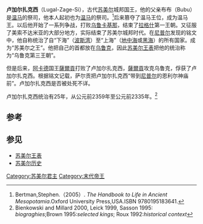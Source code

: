 {{Infobox Monarch
| name           = 卢加尔扎克西
| title          = [[美索不达米亚王朝表|美索不达米亚王朝表]]、[[温马|温马]]国王
| image          = Umma2350.PNG
| image_size     = 300px
| caption        =卢加尔扎克西时期的地图
| reign          = 约前2359年—约前2335年在位（中年表）
| date of birth  = 
| place of birth = 
| date of death  =约前2335年（中年表）
| place of death = 
| predecessor    = 
| successor      = 
}}
'''卢加尔扎克西'''（Lugal-Zage-Si），古代[[苏美尔|苏美尔]]城邦国王，他的父亲布布（Bubu）是[[温马|温马]]的祭司，他本人起初也为[[温马|温马]]的祭司。<ref>Bertman,Stephen.（2005）. ''The Handbook to Life in Ancient Mesopotamia''.Oxford University Press,USA.ISBN 9780195183641.</ref>后来篡夺了温马王位，成为温马王。以后他开始了一系列争战，打败[[乌鲁卡基那|乌鲁卡基那]]，结束了[[拉格什|拉格什]]第一王朝。又征服了美索不达米亚的大部分地方，实际结束了苏美尔城邦时代。在[[尼普尔|尼普尔]]发现的铭文中，他自称统治了自“下海”（[[波斯湾|波斯湾]]）至“上海”（[[地中海|地中海]]或[[黑海|黑海]]）的所有国家。成为“苏美尔之王”。他把自己的首都放在[[乌鲁克|乌鲁克]]，因此[[苏美尔王表|苏美尔王表]]把他的统治称为“乌鲁克第三王朝”。

但是后来，[[阿卡德|阿卡德]]国王[[薩爾貢_(阿卡德)|薩爾貢]]打败了卢加尔扎克西，[[薩爾貢_(阿卡德)|薩爾貢]]攻克乌鲁克，俘获了卢加尔扎克西。根据铭文记载，萨尔贡把卢加尔扎克西“带到[[尼普尔|尼普尔]]的恩利尔神庙前”。卢加尔扎克西是否被处死不详。

卢加尔扎克西统治有25年，从公元前2359年至公元前2335年。<ref>Bienkowski and Millard 2000, Leick 1999, Sasson 1995: ''biograghies'';Brown 1995:''selected kings''; Roux 1992:''historical context''</ref>

==参考==
{{reflist}}

== 参见 ==
* [[苏美尔王表|苏美尔王表]]
* [[苏美尔#历史|苏美尔历史]]

{{苏美尔著名统治者}}

[[Category:苏美尔君主|Category:苏美尔君主]]
[[Category:末代帝王|Category:末代帝王]]